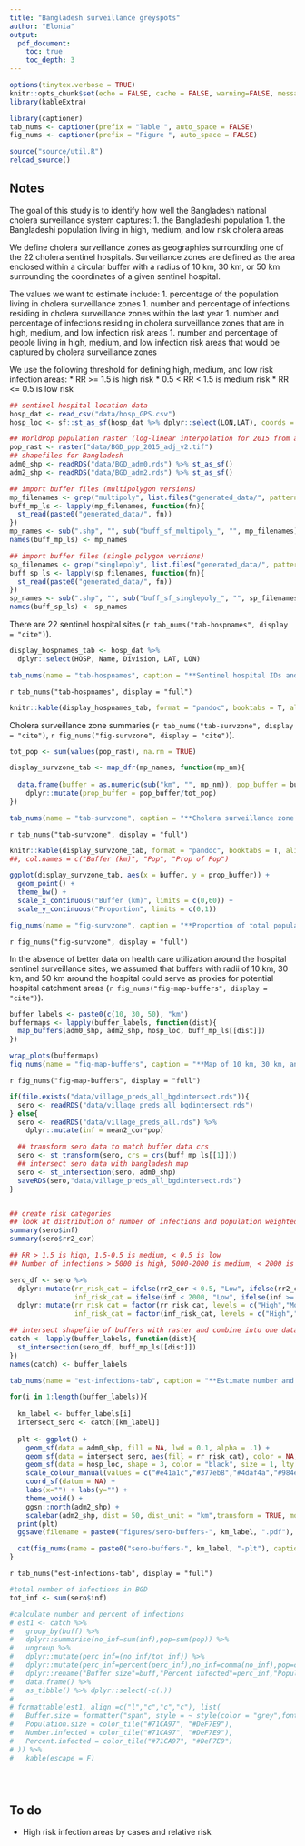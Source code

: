 ```yaml
---
title: "Bangladesh surveillance greyspots"
author: "Elonia"
output: 
  pdf_document:
    toc: true
    toc_depth: 3
---
```


```r
options(tinytex.verbose = TRUE)
knitr::opts_chunk$set(echo = FALSE, cache = FALSE, warning=FALSE, message=FALSE, fig.align="center")
library(kableExtra)

```

```r
library(captioner)
tab_nums <- captioner(prefix = "Table ", auto_space = FALSE)
fig_nums <- captioner(prefix = "Figure ", auto_space = FALSE)
```

```r
source("source/util.R")
reload_source()

```

## Notes
The goal of this study is to identify how well the Bangladesh national cholera surveillance system captures:
1. the Bangladeshi population
1. the Bangladeshi population living in high, medium, and low risk cholera areas

We define cholera surveillance zones as geographies surrounding one of the 22 cholera sentinel hospitals. Surveillance zones are defined as the area enclosed within a circular buffer with a radius of 10 km, 30 km, or 50 km surrounding the coordinates of a given sentinel hospital.

The values we want to estimate include:
1. percentage of the population living in cholera surveillance zones
1. number and percentage of infections residing in cholera surveillance zones within the last year
1. number and percentage of infections residing in cholera surveillance zones that are in high, medium, and low infection risk areas
1. number and percentage of people living in high, medium, and low infection risk areas that would be captured by cholera surveillance zones

We use the following threshold for defining high, medium, and low risk infection areas:
* RR >= 1.5 is high risk
* 0.5 < RR < 1.5 is medium risk
* RR <= 0.5 is low risk

```r

## sentinel hospital location data
hosp_dat <- read_csv("data/hosp_GPS.csv")
hosp_loc <- sf::st_as_sf(hosp_dat %>% dplyr::select(LON,LAT), coords = c("LON","LAT"),crs="+proj=longlat +datum=WGS84 +no_defs") ## lat/lon coords on different crs

## WorldPop population raster (log-linear interpolation for 2015 from all WorldPop raster data )
pop_rast <- raster("data/BGD_ppp_2015_adj_v2.tif")
## shapefiles for Bangladesh
adm0_shp <- readRDS("data/BGD_adm0.rds") %>% st_as_sf()
adm2_shp <- readRDS("data/BGD_adm2.rds") %>% st_as_sf()

## import buffer files (multipolygon versions)
mp_filenames <- grep("multipoly", list.files("generated_data/", pattern = "*.shp"), value = TRUE)
buff_mp_ls <- lapply(mp_filenames, function(fn){
  st_read(paste0("generated_data/", fn))
})
mp_names <- sub(".shp", "", sub("buff_sf_multipoly_", "", mp_filenames))
names(buff_mp_ls) <- mp_names

## import buffer files (single polygon versions)
sp_filenames <- grep("singlepoly", list.files("generated_data/", pattern = "*.shp"), value = TRUE)
buff_sp_ls <- lapply(sp_filenames, function(fn){
  st_read(paste0("generated_data/", fn))
})
sp_names <- sub(".shp", "", sub("buff_sf_singlepoly_", "", sp_filenames))
names(buff_sp_ls) <- sp_names

```

There are 22 sentinel hospital sites (`r tab_nums("tab-hospnames", display = "cite")`).

```r

display_hospnames_tab <- hosp_dat %>% 
  dplyr::select(HOSP, Name, Division, LAT, LON)

tab_nums(name = "tab-hospnames", caption = "**Sentinel hospital IDs and locations.**", display = FALSE)
```

`r tab_nums("tab-hospnames", display = "full")`

```r
knitr::kable(display_hospnames_tab, format = "pandoc", booktabs = T, align = "c", row.names = FALSE, col.names = c("ID", "Hospital", "Division", "Latitude", "Longitude"))

```

Cholera surveillance zone summaries (`r tab_nums("tab-survzone", display = "cite")`, `r fig_nums("fig-survzone", display = "cite")`).

```r

tot_pop <- sum(values(pop_rast), na.rm = TRUE)

display_survzone_tab <- map_dfr(mp_names, function(mp_nm){
  
  data.frame(buffer = as.numeric(sub("km", "", mp_nm)), pop_buffer = buff_mp_ls[[mp_nm]]$pop) %>%
    dplyr::mutate(prop_buffer = pop_buffer/tot_pop)
})

tab_nums(name = "tab-survzone", caption = "**Cholera surveillance zone summary.**", display = FALSE)
```

`r tab_nums("tab-survzone", display = "full")`

```r
knitr::kable(display_survzone_tab, format = "pandoc", booktabs = T, align = "c", row.names = FALSE)
##, col.names = c("Buffer (km)", "Pop", "Prop of Pop")

```

```r
ggplot(display_survzone_tab, aes(x = buffer, y = prop_buffer)) +
  geom_point() +
  theme_bw() + 
  scale_x_continuous("Buffer (km)", limits = c(0,60)) +
  scale_y_continuous("Proportion", limits = c(0,1))

fig_nums(name = "fig-survzone", caption = "**Proportion of total population captured in cholera surveillance zone, by buffer radius size**", display = FALSE)
```

`r fig_nums("fig-survzone", display = "full")`


In the absence of better data on health care utilization around the hospital sentinel surveillance sites, we assumed that buffers with radii of 10 km, 30 km, and 50 km around the hospital could serve as proxies for potential hospital catchment areas (`r fig_nums("fig-map-buffers", display = "cite")`).


```r

buffer_labels <- paste0(c(10, 30, 50), "km")
buffermaps <- lapply(buffer_labels, function(dist){
  map_buffers(adm0_shp, adm2_shp, hosp_loc, buff_mp_ls[[dist]])
}) 

wrap_plots(buffermaps) 
fig_nums(name = "fig-map-buffers", caption = "**Map of 10 km, 30 km, and 50 km buffers around sentinel hospital sites (left, center, right, respectively).**", display = FALSE)

```

`r fig_nums("fig-map-buffers", display = "full")`


```r
if(file.exists("data/village_preds_all_bgdintersect.rds")){
  sero <- readRDS("data/village_preds_all_bgdintersect.rds")
} else{
  sero <- readRDS("data/village_preds_all.rds") %>%
    dplyr::mutate(inf = mean2_cor*pop)

  ## transform sero data to match buffer data crs
  sero <- st_transform(sero, crs = crs(buff_mp_ls[[1]]))
  ## intersect sero data with bangladesh map
  sero <- st_intersection(sero, adm0_shp)
  saveRDS(sero,"data/village_preds_all_bgdintersect.rds")
}


## create risk categories
## look at distribution of number of infections and population weighted RR in country and categorize 
summary(sero$inf)
summary(sero$rr2_cor)

## RR > 1.5 is high, 1.5-0.5 is medium, < 0.5 is low 
## Number of infections > 5000 is high, 5000-2000 is medium, < 2000 is low (based on percentiles)

sero_df <- sero %>% 
  dplyr::mutate(rr_risk_cat = ifelse(rr2_cor < 0.5, "Low", ifelse(rr2_cor >= 0.5 & rr2_cor < 1.5, "Moderate", "High")),
                inf_risk_cat = ifelse(inf < 2000, "Low", ifelse(inf >= 2000 & inf < 5000, "Moderate", "High"))) %>% 
  dplyr::mutate(rr_risk_cat = factor(rr_risk_cat, levels = c("High","Moderate","Low")),
                inf_risk_cat = factor(inf_risk_cat, levels = c("High","Moderate","Low")))

```

```r

## intersect shapefile of buffers with raster and combine into one dataframe
catch <- lapply(buffer_labels, function(dist){
  st_intersection(sero_df, buff_mp_ls[[dist]]) 
})
names(catch) <- buffer_labels

tab_nums(name = "est-infections-tab", caption = "**Estimate number and percent infections **", display = FALSE)
```

```r

for(i in 1:length(buffer_labels)){
  
  km_label <- buffer_labels[i]
  intersect_sero <- catch[[km_label]]
  
  plt <- ggplot() + 
    geom_sf(data = adm0_shp, fill = NA, lwd = 0.1, alpha = .1) + 
    geom_sf(data = intersect_sero, aes(fill = rr_risk_cat), color = NA, lwd = 0) +
    geom_sf(data = hosp_loc, shape = 3, color = "black", size = 1, lty = 4) +
    scale_colour_manual(values = c("#e41a1c","#377eb8","#4daf4a","#984ea3")) +
    coord_sf(datum = NA) + 
    labs(x="") + labs(y="") + 
    theme_void() + 
    ggsn::north(adm2_shp) +
    scalebar(adm2_shp, dist = 50, dist_unit = "km",transform = TRUE, model = "WGS84", st.size = 2)
  print(plt)
  ggsave(filename = paste0("figures/sero-buffers-", km_label, ".pdf"), plt, width = 6.5, height = 4, units = "in")

  cat(fig_nums(name = paste0("sero-buffers-", km_label, "-plt"), caption = paste("**Relative risk of cholera infection within sentinel hospital buffer zones (**", km_label, "**)**"), display = "full"))
}


```

`r tab_nums("est-infections-tab", display = "full")`

```r
#total number of infections in BGD
tot_inf <- sum(sero$inf)

#calculate number and percent of infections
# est1 <- catch %>% 
#   group_by(buff) %>%
#   dplyr::summarise(no_inf=sum(inf),pop=sum(pop)) %>%
#   ungroup %>%
#   dplyr::mutate(perc_inf=(no_inf/tot_inf)) %>% 
#   dplyr::mutate(perc_inf=percent(perc_inf),no_inf=comma(no_inf),pop=comma(pop)) %>%
#   dplyr::rename("Buffer size"=buff,"Percent infected"=perc_inf,"Population size"=pop, "Number infected"=no_inf) %>% 
#   data.frame() %>%
#   as_tibble() %>% dplyr::select(-c(.))
# 
# formattable(est1, align =c("l","c","c","c"), list(
#   Buffer.size = formatter("span", style = ~ style(color = "grey",font.weight = "bold")), 
#   Population.size = color_tile("#71CA97", "#DeF7E9"),
#   Number.infected = color_tile("#71CA97", "#DeF7E9"),
#   Percent.infected = color_tile("#71CA97", "#DeF7E9")
# )) %>%
#   kable(escape = F)




```

```r



```

## To do
* High risk infection areas by cases and relative risk